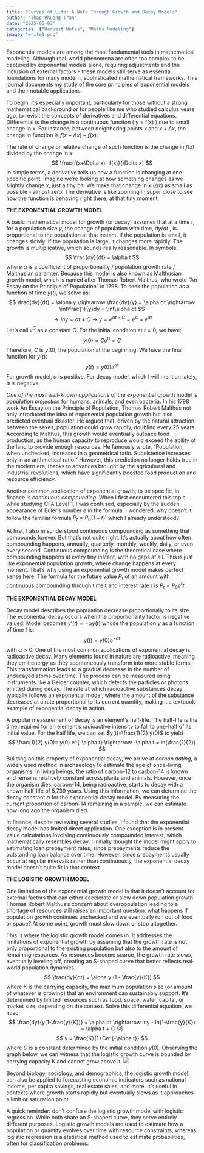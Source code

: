 ```yaml
---
title: "Curves of Life: A Note Through Growth and Decay Models"
author: "Thao Phuong Tran"
date: "2025-06-03"
categories: ["Harvest Notes", "Maths Modeling"]
image: "write1.png"
---
```


Exponential models are among the most fundamental tools in mathematical modeling. Although real-world phenomena are often too complex to be captured by exponential models alone, requiring adjustments and the inclusion of external factors - these models still serve as essential foundations for many modern, sophisticated mathematical frameworks. This journal documents my study of the core principles of exponential models and their notable applications.

To begin, it's especially important, particularly for those without a strong mathematical background or for people like me who studied calculus years ago, to revisit the concepts of derivatives and differential equations. Differential is the change in a continuous function \( y = f(x) \) due to small change in $x$. For instance, between neighboring points $x$ and $x+\Delta x$,  the change in function is $f(x+\Delta x)- f(x)$. 

The rate of change or relative change of such function is the change in $f(x)$ divided by the change in $x$:
$$
\frac{f(x+\Delta x)- f(x)}{\Delta x}
$$
In simple terms, a derivative tells us how a function is changing at one specific point. Imagine we’re looking at how something changes as we slightly change $x$, just a tiny bit. We make that change in $x$ ($\Delta x$) as small as possible - almost zero! The derivative is like zooming in super close to see how the function is behaving right there, at that tiny moment. 


**THE EXPONENTIAL GROWTH MODEL**

A basic mathematical model for growth (or decay) assumes that at a time $t$, for a population size $y$, the change of population with time, $dy/dt$ , is proportional to the population at that instant. If the population is small, it changes slowly. If the population is large, it changes more rapidly. The growth is multiplicative, which sounds really reasonable. In symbols,
$$
\frac{dy}{dt} = \alpha t
$$
where $\alpha$ is a coefficient of proportionality / population growth rate / Malthusian paramter. Because this model is also known as Malthusian growth model, which is named after Thomas Robert Malthus, who wrote “An Essay on the Principle of Population” in 1798.
To seek the population as a function of time $y(t)$, we solve as: 
$$
\frac{dy}{dt} = \alpha y \rightarrow \frac{dy}{y} = \alpha dt \rightarrow \int\frac{1}{y}dy = \int\alpha dt
$$
$$
\rightarrow lny = \alpha t + C \rightarrow y = e^{\alpha t + C} = e^C + e^{\alpha t}
$$
Let’s call $e^C$ as a constant $C$. For the initial condition at $t=0$, we have:
$$
y(0)= Ce^0= C
$$
Therefore, $C$ is $y(0)$, the population at the beginning. We have the final function for $y(t)$:
$$
y(t)= y(0) e^{\alpha t}
$$
For growth model, $\alpha$ is positive. For decay model, which I will mention lately, $\alpha$ is negative.


*One of the most well-known applications* of the exponential growth model is *population projection* for humans, animals, and even bacteria. In his 1798 work An Essay on the Principle of Population, Thomas Robert Malthus not only introduced the idea of exponential population growth but also predicted eventual disaster. He argued that, driven by the natural attraction between the sexes, population could grow rapidly, doubling every 25 years. According to Malthus, this growth would eventually outpace food production, as the human capacity to reproduce would exceed the ability of the land to provide enough resources. He famously wrote, "Population, when unchecked, increases in a geometrical ratio. Subsistence increases only in an arithmetical ratio."
However, this prediction no longer holds true in the modern era, thanks to advances brought by the agricultural and industrial revolutions, which have significantly boosted food production and resource efficiency.

Another common application of exponential growth, to be specific, in finance is *continuous compounding*. When I first encountered this topic while studying CFA Level 1, I was confused, especially by the sudden appearance of Euler’s number $e$ in the formula. I wondered: why doesn’t it follow the familiar formula $P_t=P_0 (1+r)^t$ which I already understood?

At first, I also misunderstood continuous compounding as something that compounds forever. But that’s not quite right. It’s actually about how often compounding happens, annually, quarterly, monthly, weekly, daily, or even every second. Continuous compounding is the theoretical case where compounding happens at every tiny instant, with no gaps at all. This is just like exponential population growth, where change happens at every moment. That’s why using an exponential growth model makes perfect sense here.
The formula for the future value $P_t$ of an amount with continuous compounding through time t and interest rate r is $P_t= P_0 e^rt$.


**THE EXPONENTIAL DECAY MODEL**

Decay model describes the population decrease proportionally to its size. The exponential decay occurs when the proportionality factor is negative valued. Model becomes $y’(t)= -\alpha y(t)$ whose the population $y$ as a function of time $t$  is: 
$$
y(t)= y(0) e^{-\alpha t}
$$
with $\alpha>0$.
One of the most common applications of exponential decay is radioactive decay. Many elements found in nature are radioactive, meaning they emit energy as they spontaneously transform into more stable forms. This transformation leads to a gradual decrease in the number of undecayed atoms over time. The process can be measured using instruments like a Geiger counter, which detects the particles or photons emitted during decay.
The rate at which radioactive substances decay typically follows an exponential model, where the amount of the substance decreases at a rate proportional to its current quantity, making it a textbook example of exponential decay in action.

A popular measurement of decay is an element’s half-life. The half-life is the time required for an element’s radioactive intensity to fall to one-half of its initial value. For the half life, we can set $y(t)=\frac{1}{2} y(0)$ to yield 
$$
\frac{1}{2} y(0)= y(0) e^{-\alpha t} \rightarrow -\alpha t = ln(\frac{1}{2})⁡
$$
Building on this property of exponential decay, we arrive at *carbon dating*, a widely used method in archaeology to estimate the age of once-living organisms. In living beings, the ratio of carbon-12 to carbon-14 is known and remains relatively constant across plants and animals. However, once the organism dies, carbon-14, being radioactive, starts to decay with a known half-life of 5,739 years. Using this information, we can determine the decay constant $\alpha$ for the exponential decay model. By measuring the current proportion of carbon-14 remaining in a sample, we can estimate how long ago the organism died.

In finance, despite reviewing several studies, I found that the exponential decay model has limited direct application. One exception is in present value calculations involving continuously compounded interest, which mathematically resembles decay. I initially thought the model might apply to estimating loan prepayment rates, since prepayments reduce the outstanding loan balance over time. However, since prepayments usually occur at regular intervals rather than continuously, the exponential decay model doesn’t quite fit in that context.


**THE LOGISTIC GROWTH MODEL**

One limitation of the exponential growth model is that it doesn’t account for external factors that can either accelerate or slow down population growth. Thomas Robert Malthus’s concern about overpopulation leading to a shortage of resources still raises an important question: what happens if population growth continues unchecked and we eventually run out of food or space? At some point, growth must slow down or stop altogether.

This is where the logistic growth model comes in. It addresses the limitations of exponential growth by assuming that the growth rate is not only proportional to the existing population but also to the amount of remaining resources. As resources become scarce, the growth rate slows, eventually leveling off, creating an S-shaped curve that better reflects real-world population dynamics. 
$$
\frac{dy}{dt} = \alpha y (1 - \frac{y}{K})
$$
where $K$ is the carrying capacity, the maximum population size (or amount of whatever is growing) that an environment can sustainably support. It’s determined by limited resources such as food, space, water, capital, or market size, depending on the context. 
Solve this differential equation, we have: 
$$
\frac{dy}{y(1-\frac{y}{K})} = \alpha dt \rightarrow lny - ln(1-\frac{y}{K}) = \alpha t + C
$$
$$
y = \frac{K}{1+Ce^{-\alpha t}}
$$
where $C$ is a constant determined by the initial condition $y(0)$. Observing the graph below, we can witness that the logistic growth curve is bounded by carrying capacity K and cannot grow above it. 
![](chart.png)

Beyond biology, sociology, and demographics, the logistic growth model can also be applied to forecasting economic indicators such as national income, per capita savings, real estate sales, and more. It’s useful in contexts where growth starts rapidly but eventually slows as it approaches a limit or saturation point.

A quick reminder: don’t confuse the logistic growth model with logistic regression. While both share an S-shaped curve, they serve entirely different purposes. Logistic growth models are used to estimate how a population or quantity evolves over time with resource constraints, whereas logistic regression is a statistical method used to estimate probabilities, often for classification problems.







